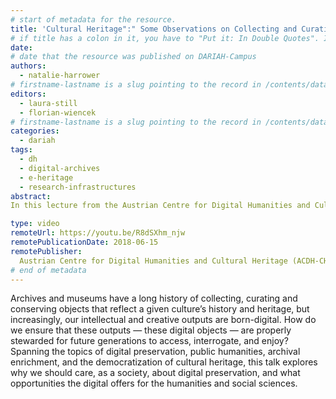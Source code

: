 ```yaml
---
# start of metadata for the resource.
title: 'Cultural Heritage":" Some Observations on Collecting and Curating in the Digital Age'
# if title has a colon in it, you have to "Put it: In Double Quotes". If it also includes a quote, "You Can:'nest them'"
date: 
# date that the resource was published on DARIAH-Campus
authors:
  - natalie-harrower
# firstname-lastname is a slug pointing to the record in /contents/data/person.yaml
editors:
  - laura-still
  - florian-wiencek
# firstname-lastname is a slug pointing to the record in /contents/data/person.yaml. Editors are optional.
categories:
  - dariah
tags:
  - dh
  - digital-archives
  - e-heritage
  - research-infrastructures
abstract:
In this lecture from the Austrian Centre for Digital Humanities and Cultural Heritage (ADCH-CH)  entitled Cultural Heritage":" Some Observations on Collecting and Curating in the Digital Age, Natalie Harrower, Director of the Digital Repository of Ireland (DRI) shares her insights on difficulties, complexities and the need to get started on digital preservation in the cultural heritage domain. 

type: video
remoteUrl: https://youtu.be/R8dSXhm_njw
remotePublicationDate: 2018-06-15
remotePublisher:
  Austrian Centre for Digital Humanities and Cultural Heritage (ACDH-CH)
# end of metadata
---
```


Archives and museums have a long history of collecting, curating and conserving objects that reflect a given culture’s history and heritage, but increasingly, our intellectual and creative outputs are born-digital. How do we ensure that these outputs — these digital objects —  are properly stewarded for future generations to access, interrogate, and enjoy? Spanning the topics of digital preservation, public humanities, archival enrichment, and the democratization of cultural heritage, this talk explores why we should care, as a society, about digital preservation, and what opportunities the digital offers for the humanities and social sciences.

<VideoCard
  title="Click to view"
  subtitle="ACDH-CH Lecture 3.3 – Natalie Harrower – Cultural Heritage: Some Observations on Collecting and Curating in the Digital Age"
  id="R8dSXhm_njw"
  image="images/acdh-ch-video.png"
/>
